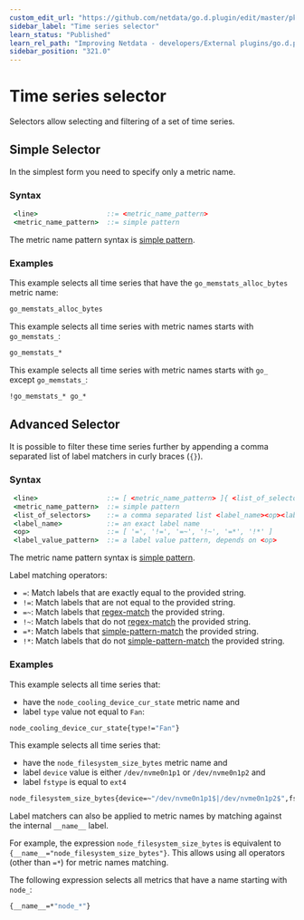 ```yaml
---
custom_edit_url: "https://github.com/netdata/go.d.plugin/edit/master/pkg/prometheus/selector/README.md"
sidebar_label: "Time series selector"
learn_status: "Published"
learn_rel_path: "Improving Netdata - developers/External plugins/go.d.plugin/Helper Packages"
sidebar_position: "321.0"
---
```



# Time series selector

Selectors allow selecting and filtering of a set of time series.

## Simple Selector

In the simplest form you need to specify only a metric name.

### Syntax

```cmd
 <line>                 ::= <metric_name_pattern>
 <metric_name_pattern>  ::= simple pattern
```

The metric name pattern syntax is [simple pattern](https://learn.netdata.cloud/docs/agent/libnetdata/simple_pattern/).

### Examples

This example selects all time series that have the `go_memstats_alloc_bytes` metric name:

```cmd
go_memstats_alloc_bytes
```

This example selects all time series with metric names starts with `go_memstats_`:

```cmd
go_memstats_*
```

This example selects all time series with metric names starts with `go_` except `go_memstats_`:

```cmd
!go_memstats_* go_*
``` 

## Advanced Selector

It is possible to filter these time series further by appending a comma separated list of label matchers in curly braces (`{}`).

### Syntax

```cmd
 <line>                 ::= [ <metric_name_pattern> ]{ <list_of_selectors> }
 <metric_name_pattern>  ::= simple pattern
 <list_of_selectors>    ::= a comma separated list <label_name><op><label_value_pattern>
 <label_name>           ::= an exact label name
 <op>                   ::= [ '=', '!=', '=~', '!~', '=*', '!*' ]
 <label_value_pattern>  ::= a label value pattern, depends on <op>
```

The metric name pattern syntax is [simple pattern](https://learn.netdata.cloud/docs/agent/libnetdata/simple_pattern/).

Label matching operators:

-   `=`: Match labels that are exactly equal to the provided string.
-   `!=`: Match labels that are not equal to the provided string.
-   `=~`: Match labels that [regex-match](https://golang.org/pkg/regexp/syntax/) the provided string.
-   `!~`: Match labels that do not [regex-match](https://golang.org/pkg/regexp/syntax/) the provided string.
-   `=*`: Match labels that [simple-pattern-match](https://learn.netdata.cloud/docs/agent/libnetdata/simple_pattern/) the provided string.
-   `!*`: Match labels that do not [simple-pattern-match](https://learn.netdata.cloud/docs/agent/libnetdata/simple_pattern/) the provided string.

### Examples

This example selects all time series that:

-   have the `node_cooling_device_cur_state` metric name and
-   label `type` value not equal to `Fan`:

```cmd
node_cooling_device_cur_state{type!="Fan"}
```

This example selects all time series that:

-   have the `node_filesystem_size_bytes` metric name and
-   label `device` value is either `/dev/nvme0n1p1` or `/dev/nvme0n1p2` and
-   label `fstype` is equal to `ext4`

```cmd
node_filesystem_size_bytes{device=~"/dev/nvme0n1p1$|/dev/nvme0n1p2$",fstype="ext4"}
```

Label matchers can also be applied to metric names by matching against the internal `__name__` label.

For example, the expression `node_filesystem_size_bytes` is equivalent to `{__name__="node_filesystem_size_bytes"}`.
This allows using all operators (other than `=*`) for metric names matching.

The following expression selects all metrics that have a name starting with `node_`:

```cmd
{__name__=*"node_*"}
```
